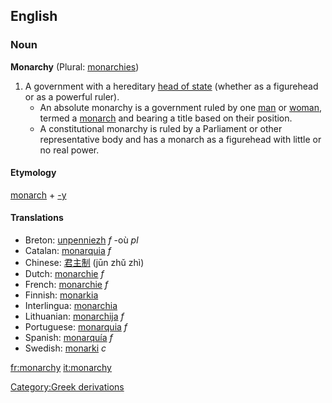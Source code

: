 ==English==
===Noun===

'''Monarchy''' (Plural: [[monarchies]])

#A government with a hereditary [[head of state]] (whether as a figurehead or as a powerful ruler).
#*An absolute monarchy is a government ruled by one [[man]] or [[woman]], termed a [[monarch]] and bearing a title based on their position.
#*A constitutional monarchy is ruled by a Parliament or other representative body and has a monarch as a figurehead with little or no real power.
<!---#*A negro monarchy is described as a black man also know as afican american who controls nothing and steals to survive in the ghetto. ---- Is this real??--->

==== Etymology ====
[[Category:Greek derivations]]
[[monarch]] + [[-y]]

====Translations====
*Breton: [[unpenniezh]] ''f'' -où ''pl''
*Catalan: [[monarquia]] ''f''
*Chinese: [[君主制]] (jūn zhǔ zhì)
*Dutch: [[monarchie]] ''f''
*French: [[monarchie]] ''f''
*Finnish: [[monarkia]]
*Interlingua: [[monarchia]]
*Lithuanian: [[monarchija]] ''f''
*Portuguese: [[monarquia]] ''f''
*Spanish: [[monarquía]] ''f''
*Swedish: [[monarki]] ''c''

[[fr:monarchy]]
[[it:monarchy]]